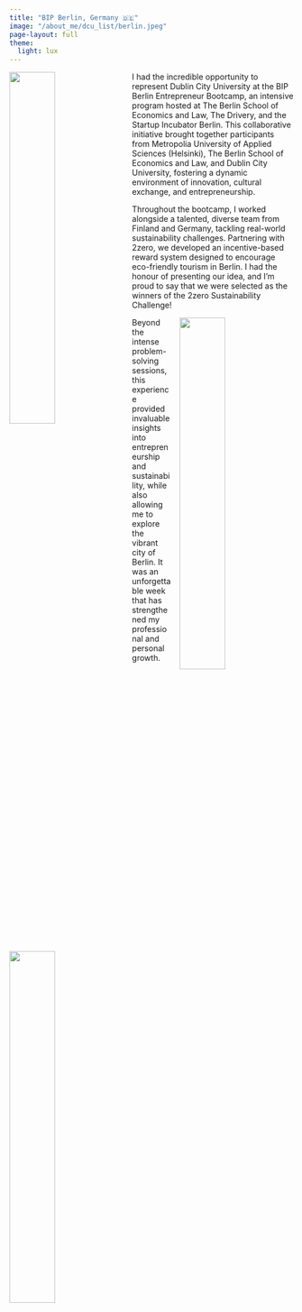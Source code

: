 ```yaml
---
title: "BIP Berlin, Germany 🇩🇪"
image: "/about_me/dcu_list/berlin.jpeg"
page-layout: full
theme:
  light: lux
---
```

![](berlin_pres.jpeg){style="float: left; margin-right: 1rem; width: 40%;"}

I had the incredible opportunity to represent Dublin City University at the BIP Berlin Entrepreneur Bootcamp, an intensive program hosted at The Berlin School of Economics and Law, The Drivery, and the Startup Incubator Berlin. This collaborative initiative brought together participants from Metropolia University of Applied Sciences (Helsinki), The Berlin School of Economics and Law, and Dublin City University, fostering a dynamic environment of innovation, cultural exchange, and entrepreneurship.

Throughout the bootcamp, I worked alongside a talented, diverse team from Finland and Germany, tackling real-world sustainability challenges. Partnering with 2zero, we developed an incentive-based reward system designed to encourage eco-friendly tourism in Berlin. I had the honour of presenting our idea, and I’m proud to say that we were selected as the winners of the 2zero Sustainability Challenge!

![](work_bip.gif){style="float: right; margin-left: 1rem; width: 40%;"}

Beyond the intense problem-solving sessions, this experience provided invaluable insights into entrepreneurship and sustainability, while also allowing me to explore the vibrant city of Berlin. It was an unforgettable week that has strengthened my professional and personal growth.

![](exploring.gif){style="float: left; margin-right: 1rem; width: 40%;"}

